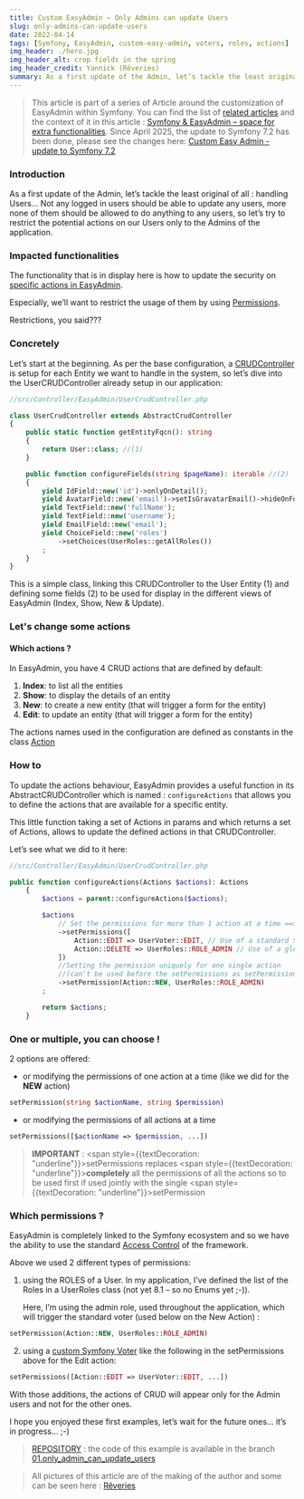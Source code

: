 ```yaml
---
title: Custom EasyAdmin – Only Admins can update Users
slug: only-admins-can-update-users
date: 2022-04-14
tags: [Symfony, EasyAdmin, custom-easy-admin, voters, roles, actions]
img_header: ./hero.jpg
img_header_alt: crop fields in the spring
img_header_credit: Yannick (Rêveries)
summary: As a first update of the Admin, let’s tackle the least original of all... handling Users… Not any logged in users should be able to update any users, more none of them should be allowed to do anything to any users, so let’s try to restrict the potential actions on our Users only to the Admins of the application.
---
```



> This article is part of a series of Article around the customization of EasyAdmin within Symfony. You can find the list of [related articles](/blog/tags/custom-easy-admin) and the context of it in this article : [Symfony & EasyAdmin – space for extra functionalities](/blog/2022/ymfony-easyadmin-space-for-extra-functionalities). Since April 2025, the update to Symfony 7.2 has been done, please see the changes here: [Custom Easy Admin - update to Symfony 7.2](/blog/2025/custom-easy-admin-update-to-symfony-7-2)

### Introduction

As a first update of the Admin, let’s tackle the least original of all : handling Users… Not any logged in users should be able to update any users, more none of them should be allowed to do anything to any users, so let’s try to restrict the potential actions on our Users only to the Admins of the application.

### Impacted functionalities

The functionality that is in display here is how to update the security on [specific actions in EasyAdmin](https://symfony.com/bundles/EasyAdminBundle/current/actions.html).

Especially, we’ll want to restrict the usage of them by using [Permissions](https://symfony.com/bundles/EasyAdminBundle/current/actions.html#restricting-actions).

<BlogImage src="2022/only-admins-can-update-users/natura.jpg" alt="Natura 2000 in Gembloux" />

<p style={{textAlign: "center", marginTop: "-25px", color: "#777"}}>Restrictions, you said???</p>

### Concretely

Let’s start at the beginning. As per the base configuration, a [CRUDController](https://symfony.com/doc/current/EasyAdminBundle/crud.html) is setup for each Entity we want to handle in the system, so let’s dive into the UserCRUDController already setup in our application:

```php
//src/Controller/EasyAdmin/UserCrudController.php

class UserCrudController extends AbstractCrudController
{
    public static function getEntityFqcn(): string
    {
        return User::class; //(1)
    }

    public function configureFields(string $pageName): iterable //(2)
    {
        yield IdField::new('id')->onlyOnDetail();
        yield AvatarField::new('email')->setIsGravatarEmail()->hideOnForm();
        yield TextField::new('fullName');
        yield TextField::new('username');
        yield EmailField::new('email');
        yield ChoiceField::new('roles')
            ->setChoices(UserRoles::getAllRoles())
        ;
    }
}
```

This is a simple class, linking this CRUDController to the User Entity (1) and defining some fields (2) to be used for display in the different views of EasyAdmin (Index, Show, New & Update).

### Let's change some actions

#### Which actions ?

In EasyAdmin, you have 4 CRUD actions that are defined by default:

1. **Index**: to list all the entities
2. **Show**: to display the details of an entity
3. **New**: to create a new entity (that will trigger a form for the entity)
4. **Edit**: to update an entity (that will trigger a form for the entity)

The actions names used in the configuration are defined as constants in the class [Action](https://github.com/EasyCorp/EasyAdminBundle/blob/4.x/src/Config/Action.php)

### How to

To update the actions behaviour, EasyAdmin provides a useful function in its AbstractCRUDController which is named : `configureActions` that allows you to define the actions that are available for a specific entity.

This little function taking a set of Actions in params and which returns a set of Actions, allows to update the defined actions in that CRUDController.

Let’s see what we did to it here:

```php
//src/Controller/EasyAdmin/UserCrudController.php

public function configureActions(Actions $actions): Actions
    {
        $actions = parent::configureActions($actions);

        $actions
            // Set the permissions for more than 1 action at a time ==> overwrites all the existing permissions
            ->setPermissions([
                Action::EDIT => UserVoter::EDIT, // Use of a standard Symfony Voter
                Action::DELETE => UserRoles::ROLE_ADMIN // Use of a global Symfony Role
            ])
            //Setting the permission uniquely for one single action
            //(can't be used before the setPermissions as setPermissions - above - overwrites everything)
            ->setPermission(Action::NEW, UserRoles::ROLE_ADMIN)
        ;

        return $actions;
    }
```

### One or multiple, you can choose !

2 options are offered:

- or modifying the permissions of one action at a time (like we did for the **NEW** action)

```php
setPermission(string $actionName, string $permission)
```

- or modifying the permissions of all actions at a time

```php
setPermissions([$actionName => $permission, ...])
```

> <span>**IMPORTANT**</span> : <span style={{textDecoration: "underline"}}>setPermissions</span> replaces <span style={{textDecoration: "underline"}}>**completely**</span> all the permissions of all the actions so to be used first if used jointly with the single <span style={{textDecoration: "underline"}}>setPermission</span>

### Which permissions ?

EasyAdmin is completely linked to the Symfony ecosystem and so we have the ability to use the standard [Access Control](https://symfony.com/doc/current/security.html#access-control-authorization) of the framework.

Above we used 2 different types of permissions:

1. using the ROLES of a User. In my application, I’ve defined the list of the Roles in a UserRoles class (not yet 8.1 – so no Enums yet ;-)).

   Here, I’m using the admin role, used throughout the application, which will trigger the standard voter (used below on the New Action) :

```php
setPermission(Action::NEW, UserRoles::ROLE_ADMIN)
```

2. using a [custom Symfony Voter](https://symfony.com/doc/current/security/voters.html) like the following in the setPermissions above for the Edit action:

```php
setPermissions([Action::EDIT => UserVoter::EDIT, ...])
```

With those additions, the actions of CRUD will appear only for the Admin users and not for the other ones.

I hope you enjoyed these first examples, let’s wait for the future ones… it’s in progress… ;-)

> [REPOSITORY](https://github.com/yalit/custom-easy-admin) : the code of this example is available in the branch [01.only_admin_can_update_users](https://github.com/yalit/custom-easy-admin/blob/01.only_admin_can_update_users/src/Controller/EasyAdmin/PostCrudController.php)

> All pictures of this article are of the making of the author and some can be seen here : [Rêveries](/reveries)
